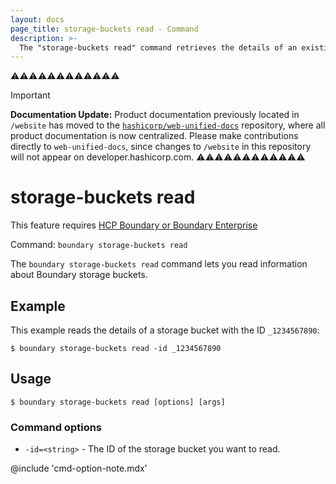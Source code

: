 ```yaml
---
layout: docs
page_title: storage-buckets read - Command
description: >-
  The "storage-buckets read" command retrieves the details of an existing storage bucket resource.
---
```


⚠️⚠️⚠️⚠️⚠️⚠️⚠️⚠️⚠️⚠️⚠️⚠️
> [!IMPORTANT]  
> **Documentation Update:** Product documentation previously located in `/website` has moved to the [`hashicorp/web-unified-docs`](https://github.com/hashicorp/web-unified-docs) repository, where all product documentation is now centralized. Please make contributions directly to `web-unified-docs`, since changes to `/website` in this repository will not appear on developer.hashicorp.com.
⚠️⚠️⚠️⚠️⚠️⚠️⚠️⚠️⚠️⚠️⚠️⚠️

# storage-buckets read

<EnterpriseAlert product="boundary">This feature requires <a href="https://www.hashicorp.com/products/boundary">HCP Boundary or Boundary Enterprise</a></EnterpriseAlert>

Command: `boundary storage-buckets read`

The `boundary storage-buckets read` command lets you read information about Boundary storage buckets.

## Example

This example reads the details of a storage bucket with the ID `_1234567890`:

```shell-session
$ boundary storage-buckets read -id _1234567890
```

## Usage

<CodeBlockConfig hideClipboard>

```shell-session
$ boundary storage-buckets read [options] [args]
```

</CodeBlockConfig>

### Command options

- `-id=<string>` - The ID of the storage bucket you want to read.

@include 'cmd-option-note.mdx'